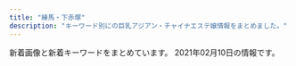 ```yaml
---
title: "練馬・下赤塚"
description: "キーワード別にの巨乳アジアン・チャイナエステ嬢情報をまとめました。"
---
```


新着画像と新着キーワードをまとめています。
2021年02月10日の情報です。

<DmmAffiliateIns />
<KeywordTable
  shops={
    [
    {
        "keywords": {},
        "img_links": [
            "http://www.hi-msg.com/dansin/images/p-4-1.jpg",
            "http://www.hi-msg.com/dansin/images/p-8.jpg",
            "http://www.hi-msg.com/dansin/images/top1.jpg",
            "http://www.hi-msg.com/dansin/images/p-5-1.jpg",
            "http://www.hi-msg.com/dansin/images/p-2-1.jpg",
            "http://www.hi-msg.com/dansin/images/p-2.jpg",
            "http://www.hi-msg.com/dansin/images/top.jpg",
            "http://www.hi-msg.com/dansin/images/p-1.jpg",
            "http://www.hi-msg.com/dansin/images/p-5.jpg",
            "http://www.hi-msg.com/dansin/images/s_info.jpg",
            "http://www.hi-msg.com/dansin/images/p-6-1.jpg",
            "http://www.hi-msg.com/dansin/images/1.jpg",
            "http://www.hi-msg.com/dansin/images/end1.jpg",
            "http://www.hi-msg.com/dansin/images/s_news.jpg",
            "http://www.hi-msg.com/dansin/images/mobile.jpg",
            "http://www.hi-msg.com/dansin/images/p-7.jpg",
            "http://www.hi-msg.com/dansin/images/s_pick.jpg",
            "http://www.hi-msg.com/dansin/images/s_face.jpg",
            "http://www.hi-msg.com/dansin/images/p-4.jpg",
            "http://www.hi-msg.com/dansin/images/p-6.jpg",
            "http://www.hi-msg.com/dansin/images/p-1-1.jpg",
            "http://www.hi-msg.com/dansin/images/nav.jpg"
        ],
        "station": "\u3068\u304d\u308f\u53f0\u99c5\u5357\u53e3",
        "name": "\u6696\u5fc3",
        "url": "http://www.hi-msg.com/dansin/"
    },
    {
        "url": "http://www.es-yas.click/",
        "img_links": [
            "http://www.es-yas.click/images/3.jpg",
            "http://www.es-yas.click/images/s1.png",
            "http://www.es-yas.click/img/risa1.jpg",
            "http://www.es-yas.click/images/newface.png",
            "http://www.es-yas.click/images/int2.png",
            "http://www.es-yas.click/images/sys2.png",
            "http://www.es-yas.click/images/2.jpg",
            "http://www.es-yas.click/images/ac1.png",
            "http://www.es-yas.click/images/int1.png",
            "http://www.es-yas.click/img/sayuri1.jpg",
            "http://www.es-yas.click/images/sys1.png",
            "http://www.es-yas.click/images/sirase.jpg",
            "http://www.es-yas.click/images/news.jpg",
            "http://www.es-yas.click/img/aya1.jpg",
            "http://www.es-yas.click/images/tel.jpg",
            "http://www.es-yas.click/images/staff_t.jpg",
            "http://www.es-yas.click/images/info.png",
            "http://www.es-yas.click/images/head.jpg",
            "http://www.es-yas.click/images/mobile.jpg",
            "http://www.es-yas.click/images/1.jpg",
            "http://www.es-yas.click/images/interior_t.jpg"
        ],
        "keywords": {},
        "station": "\u4e2d\u6751\u6a4b\u99c5\u5357\u53e3",
        "name": "\u30b9\u30a6\u30a3\u30fc\u30c8"
    },
    {
        "name": "\u7d05\u6708",
        "url": "http://www.es-kou.link/",
        "station": "\u4e0b\u8d64\u585a\u99c5\u5317\u53e3",
        "keywords": {},
        "img_links": [
            "http://www.es-kou.link/images/interior_t.jpg",
            "http://www.es-kou.link/images/sys1.jpg",
            "http://www.es-kou.link/img/satomi1.jpg",
            "http://www.es-kou.link/img/mimi1.jpg",
            "http://www.es-kou.link/images/s1.png",
            "http://www.es-kou.link/img/nana1.jpg",
            "http://www.es-kou.link/images/1.jpg",
            "http://www.es-kou.link/images/2.jpg",
            "http://www.es-kou.link/images/news.jpg",
            "http://www.es-kou.link/images/sys2.jpg",
            "http://www.es-kou.link/images/int1.png",
            "http://www.es-kou.link/images/b2.jpg",
            "http://www.es-kou.link/images/sys3.png",
            "http://www.es-kou.link/images/info.png",
            "http://www.es-kou.link/images/head.jpg",
            "http://www.es-kou.link/images/3.jpg",
            "http://www.es-kou.link/images/staff_t.jpg",
            "http://www.es-kou.link/images/mobile.jpg",
            "http://www.es-kou.link/images/b1.jpg",
            "http://www.es-kou.link/images/int2.png"
        ]
    },
    {
        "station": "\u6771\u6b66\u7df4\u99ac\u99c5\u5317\u53e3",
        "img_links": [
            "http://nymphe-est.biz/images/m3.png",
            "http://nymphe-est.biz/images/m1.png",
            "http://nymphe-est.biz/images/stat.jpg",
            "http://nymphe-est.biz/images/top.png",
            "http://nymphe-est.biz/images/tit2.jpg",
            "http://nymphe-est.biz/images/m6.png",
            "http://nymphe-est.biz/images/tit3.jpg",
            "http://nymphe-est.biz/images/spt.png",
            "http://nymphe-est.biz/images/fla.jpg",
            "http://nymphe-est.biz/images/m4.png",
            "http://nymphe-est.biz/images/m5.png",
            "http://nymphe-est.biz/images/tit4.jpg",
            "http://nymphe-est.biz/images/cg01.jpg",
            "http://nymphe-est.biz/images/no.png",
            "http://nymphe-est.biz/images/stal.jpg",
            "http://nymphe-est.biz/images/cg02.jpg",
            "http://nymphe-est.biz/images/cg03.jpg",
            "http://nymphe-est.biz/images/accl.jpg",
            "http://nymphe-est.biz/images/tit5.jpg",
            "http://nymphe-est.biz/images/m2.png",
            "http://nymphe-est.biz/images/bur.jpg",
            "http://nymphe-est.biz/images/tit6.jpg",
            "http://nymphe-est.biz/images/bul.jpg",
            "http://nymphe-est.biz/images/tm.jpg"
        ],
        "keywords": {
            "E": 1,
            "D": 2
        },
        "url": "http://nymphe-est.biz/",
        "name": "\u59eb\u306e\u3086\u3073\u3055\u304d"
    },
    {
        "url": "http://www.seoul.esjp.info/",
        "name": "\u7652\u3057\u306e\u90e8\u5c4b",
        "img_links": [
            "http://www.seoul.esjp.info/files/004.jpg",
            "http://www.seoul.esjp.info/img/nav-005.png",
            "http://www.seoul.esjp.info/img/change-002.png",
            "http://www.seoul.esjp.info/img/main-top01.png",
            "http://www.seoul.esjp.info/files/013.jpg",
            "http://www.seoul.esjp.info/img/nav-003.png",
            "http://www.seoul.esjp.info/files/005.jpg",
            "http://www.seoul.esjp.info/files/015.jpg",
            "http://www.seoul.esjp.info/files/012.jpg",
            "http://www.seoul.esjp.info/img/head.png",
            "http://www.seoul.esjp.info/img/nav-002.png",
            "http://www.seoul.esjp.info/img/foot.png",
            "http://www.seoul.esjp.info/img/change-006.png",
            "http://www.seoul.esjp.info/img/nav-001.png",
            "http://www.seoul.esjp.info/files/006.jpg",
            "http://www.seoul.esjp.info/img/recuit.png",
            "http://www.seoul.esjp.info/files/007.jpg",
            "http://www.seoul.esjp.info/img/nav-004.png",
            "http://www.seoul.esjp.info/files/008.jpg",
            "http://www.seoul.esjp.info/img/change-001.png",
            "http://www.seoul.esjp.info/files/003.jpg",
            "http://www.seoul.esjp.info/img/change-003.png",
            "http://www.seoul.esjp.info/img/change-004.png",
            "http://www.seoul.esjp.info/img/main-top03.png",
            "http://www.seoul.esjp.info/img/nav-006.png",
            "http://www.seoul.esjp.info/files/010.jpg",
            "http://www.seoul.esjp.info/img/change-005.png",
            "http://www.seoul.esjp.info/files/011.jpg",
            "http://www.seoul.esjp.info/files/001.jpg"
        ],
        "keywords": {
            "87": 1,
            "D": 4,
            "86": 3
        },
        "station": "\u7df4\u99ac\u99c5\u897f\u53e3"
    },
    {
        "img_links": [
            "http://www.relaxes.info/up/uploads/20180315212810me.jpg",
            "http://www.relaxes.info/images/rec.png",
            "http://www.relaxes.info/images/ttl_qj.png",
            "http://www.relaxes.info/images/header_bg.png",
            "http://www.relaxes.info/up/uploads/20201028211704mm.jpg",
            "http://www.relaxes.info/up/uploads/2017071800271212.jpg",
            "http://www.relaxes.info/images/t1.png",
            "http://www.relaxes.info/images/t2.png",
            "http://www.relaxes.info/images/ttl_staff.png",
            "http://www.relaxes.info/images/info.jpg",
            "http://www.relaxes.info/images/price.jpg",
            "http://www.relaxes.info/images/ttl_price.png",
            "http://www.relaxes.info/images/s1.png"
        ],
        "keywords": {},
        "station": "\u4e0a\u677f\u6a4b\u99c5\u5317\u53e3",
        "url": "http://www.relaxes.info/",
        "name": "\u8776"
    },
    {
        "url": "https://1270791003.wixsite.com/mysite/",
        "img_links": [
            "https://static.wixstatic.com/media/73ea4e_4f276738c0354f93b87840e2d55be62b~mv2.png",
            "https://static.wixstatic.com/media/73ea4e_73ca4971bac34776a53c8b09526abe0d~mv2.jpg",
            "https://static.wixstatic.com/media/56292f_3dc196c69ac04338b46a28f7dc0f4df2.jpg",
            "https://static.wixstatic.com/media/56292f_4d626237c2cd4806b0251dae4554758e.jpg"
        ],
        "keywords": {},
        "station": "\u65b0\u685c\u53f0\u99c5",
        "name": "\u697d\u3005"
    },
    {
        "img_links": [
            "http://giuytor.xyz/uploads/201027/1-20102G24422144.jpg",
            "http://giuytor.xyz/webstyle/line2.png",
            "http://giuytor.xyz/webstyle/mobile_01.png",
            "http://giuytor.xyz/webstyle/line6.png",
            "http://giuytor.xyz/uploads/201026/1-201026164952248.jpg",
            "http://giuytor.xyz/webstyle/sign.png",
            "http://giuytor.xyz/webstyle/sign(2).png",
            "http://giuytor.xyz/webstyle/line1.png",
            "http://giuytor.xyz/webstyle/mobile_02.png",
            "http://giuytor.xyz/webstyle/line5.png",
            "http://giuytor.xyz/uploads/201026/1-2010261A409633.jpg",
            "http://giuytor.xyz/uploads/201027/1-20102G24150649.jpg",
            "http://giuytor.xyz/uploads/201026/1-2010261A21I03.jpg",
            "http://giuytor.xyz/webstyle/sign(1).png",
            "http://giuytor.xyz/webstyle/call.jpg",
            "http://giuytor.xyz/webstyle/line4.png",
            "http://giuytor.xyz/uploads/201210/1-2012101602095L.jpg",
            "http://giuytor.xyz/uploads/201027/1-20102G24525a5.jpg",
            "http://giuytor.xyz/uploads/201030/1-201030101635910.jpg",
            "http://giuytor.xyz/uploads/201210/1-201210163253163.jpg",
            "http://giuytor.xyz/uploads/201027/1-20102G24336356.jpg",
            "http://giuytor.xyz/webstyle/notice.png",
            "http://giuytor.xyz/uploads/201112/1-20111210002S57.jpg",
            "http://giuytor.xyz/uploads/201027/1-20102G24601461.jpg",
            "http://giuytor.xyz/webstyle/line3.png",
            "http://giuytor.xyz/uploads/201027/1-20102G2423W16.jpg",
            "http://giuytor.xyz/webstyle/call(1).jpg"
        ],
        "keywords": {
            "\u4e73": 5
        },
        "station": "\u7df4\u99ac\u99c5A1\u51fa\u53e3",
        "name": "\u30d0\u30d3",
        "url": "http://giuytor.xyz/"
    },
    {
        "station": "\u77f3\u795e\u4e95\u516c\u5712\u99c5\u5357\u53e3",
        "img_links": [],
        "url": "http://aroma-p.info/",
        "name": "AROMA PLAZA \u30a2\u30ed\u30de\u30d7\u30e9\u30b6",
        "keywords": {}
    },
    {
        "img_links": [
            "http://www.nerima-rose.com/images/images/sys2018_03.jpg",
            "http://www.nerima-rose.com/images/staff/17/riri.jpg",
            "http://www.nerima-rose.com/images/rosa-pindao_09.jpg",
            "http://www.nerima-rose.com/images/staff/17/2/kina.jpg",
            "http://www.nerima-rose.com/images/rosa-sys_04.jpg",
            "http://www.nerima-rose.com/images/staff/17/2/nana.png",
            "http://www.nerima-rose.com/images/index-rosa_02.jpg",
            "http://www.nerima-rose.com/images/index-rosa_04.jpg",
            "http://www.nerima-rose.com/images/shop/3/sh1.jpg",
            "http://www.nerima-rose.com/images/staff/16/kaori2.jpg",
            "http://www.nerima-rose.com/images/index-rosa_09.jpg",
            "http://www.nerima-rose.com/images/images/sys2018_06.jpg",
            "http://www.nerima-rose.com/images/staff/16/aya2.jpg",
            "http://www.nerima-rose.com/images/staff/16/misaki2.jpg",
            "http://www.nerima-rose.com/cgi-bin/topics/img/16-1.jpg",
            "http://www.nerima-rose.com/images/staff/17/2/ena.jpg",
            "http://www.nerima-rose.com/images/nav/nav-rec.jpg",
            "http://www.nerima-rose.com/images/shop/4/s1.jpg",
            "http://www.nerima-rose.com/images/sys3.jpg",
            "http://www.nerima-rose.com/images/nav/nav-acc.jpg",
            "http://www.nerima-rose.com/images/aroma/r3.jpg",
            "http://www.nerima-rose.com/images/aroma/r2.jpg",
            "http://www.nerima-rose.com/images/aroma/r1.jpg",
            "http://www.nerima-rose.com/images/rosa-sys_09a.jpg",
            "http://www.nerima-rose.com/images/rosa-pindao_07.jpg",
            "http://www.nerima-rose.com/images/shop/h1.jpg",
            "http://www.nerima-rose.com/images/shop/11.jpg"
        ],
        "station": "\u7df4\u99ac\u99c5\u5357\u53e3",
        "name": "ROSE",
        "keywords": {
            "C": 8
        },
        "url": "http://www.nerima-rose.com/"
    },
    {
        "url": "http://es-nerima.biz/",
        "img_links": [
            "http://es-nerima.biz/wp-content/uploads/2016/10/gallery6.jpg",
            "http://es-nerima.biz/wp-content/themes/template-salon2/images/gallery-ttl.png",
            "http://es-nerima.biz/wp-content/uploads/2016/10/gallery7.jpg",
            "http://es-nerima.biz/wp-content/uploads/2016/10/eri-250x330.jpg",
            "http://cdn.dino-es.com/images/logo/88x31DinoEs.png",
            "http://es-nerima.biz/wp-content/uploads/2016/10/gallery8-600x600.jpg",
            "http://es-nerima.biz/wp-content/themes/template-salon2/images/camp-bnr.jpg",
            "http://es-nerima.biz/wp-content/themes/template-salon2/images/gallery4.jpg",
            "http://es-nerima.biz/wp-content/themes/template-salon2/images/gallery2.jpg",
            "http://es-nerima.biz/wp-content/uploads/2016/10/g3-250x330.jpg",
            "http://es-nerima.biz/wp-content/uploads/2016/10/gallery2.jpg",
            "http://es-nerima.biz/wp-content/themes/template-salon2/images/newface-ttl.png",
            "http://es-nerima.biz/wp-content/uploads/2016/10/g6-250x330.jpg",
            "http://es-nerima.biz/wp-content/uploads/2016/10/mika-250x330.jpg",
            "http://es-nerima.biz/wp-content/uploads/2016/10/girl-1.jpg",
            "http://es-nerima.biz/wp-content/themes/template-salon2/images/slider1.jpg",
            "http://es-nerima.biz/wp-content/uploads/2016/10/eri.jpg",
            "http://es-nerima.biz/wp-content/uploads/2016/10/g1-250x330.jpg",
            "http://es-nerima.biz/wp-content/uploads/2016/10/gallery3.jpg",
            "http://es-nerima.biz/wp-content/uploads/2016/10/girl-1-250x330.jpg",
            "http://es-nerima.biz/wp-content/uploads/2016/10/gallery8.jpg",
            "http://es-nerima.biz/wp-content/themes/template-salon2/images/pickup-ttl.png",
            "http://es-nerima.biz/wp-content/uploads/2016/10/g1.jpg",
            "http://es-nerima.biz/wp-content/uploads/2016/10/gallery5.jpg",
            "http://es-nerima.biz/wp-content/uploads/2016/10/g3.jpg",
            "http://es-nerima.biz/wp-content/uploads/2016/10/g6.jpg",
            "http://es-nerima.biz/wp-content/uploads/2016/10/gallery1.jpg",
            "http://es-nerima.biz/wp-content/uploads/2016/10/camp-bnr.jpg",
            "http://es-nerima.biz/wp-content/uploads/2016/10/girl-1-300x450.jpg",
            "http://es-nerima.biz/wp-content/themes/template-salon2/images/gallery1.jpg",
            "http://es-nerima.biz/wp-content/themes/template-salon2/images/gallery3.jpg",
            "http://es-nerima.biz/wp-content/themes/template-salon2/images/tel.png",
            "http://es-nerima.biz/wp-content/uploads/2016/10/g5-250x330.jpg",
            "http://es-nerima.biz/wp-content/uploads/2016/10/g4-250x330.jpg",
            "http://es-nerima.biz/wp-content/themes/template-salon2/images/magazine.jpg",
            "http://es-nerima.biz/wp-content/uploads/2016/10/g5.jpg",
            "http://es-nerima.biz/wp-content/themes/template-salon2/images/news-ttl.png",
            "http://es-nerima.biz/wp-content/themes/template-salon2/images/pickup-frame.png",
            "http://es-nerima.biz/wp-content/uploads/2016/10/mika.jpg",
            "http://es-nerima.biz/wp-content/themes/template-salon2/images/massage-de_88_31.jpg"
        ],
        "keywords": {},
        "name": "\u3046\u3089\u3089",
        "station": "\u7df4\u99ac\u99c5\u5317\u53e3"
    },
    {
        "station": "\u7df4\u99ac\u99c5\u897f\u53e3",
        "name": "\u30ad\u30e9\u30ad\u30e9",
        "keywords": {
            "C": 17,
            "E": 6,
            "D": 1,
            "89": 2,
            "F": 2,
            "86": 3,
            "88": 1,
            "87": 4
        },
        "img_links": [
            "http://binrou.net/img/s111.jpg",
            "http://binrou.net/img/st111.jpg",
            "http://binrou.net/i/img/sta80.jpg",
            "http://binrou.net/img/botton.jpg",
            "http://binrou.net/i/img/sta115.jpg",
            "http://binrou.net/img/pickup20.jpg",
            "http://binrou.net/img/st118.jpg",
            "http://binrou.net/i/img/r2.jpg",
            "http://binrou.net/img/s115.jpg",
            "http://binrou.net/i/img/st111.jpg",
            "http://binrou.net/img/sta112.jpg",
            "http://binrou.net/i/img/sta89.jpg",
            "http://binrou.net/img/st109.jpg",
            "http://binrou.net/img/s116.jpg",
            "http://binrou.net/img/acc.jpg",
            "http://binrou.net/i/img/sta94.jpg",
            "http://binrou.net/i/img/sta88.jpg",
            "http://binrou.net/img/mo.png",
            "http://binrou.net/img/st108.jpg",
            "http://binrou.net/i/img/sta116.jpg",
            "http://binrou.net/img/sta118.jpg",
            "http://binrou.net/i/img/r3.jpg",
            "http://binrou.net/i/img/sta97.jpg",
            "http://binrou.net/img/s108.jpg",
            "http://binrou.net/img/sta117.jpg",
            "http://binrou.net/img/s118.jpg",
            "http://binrou.net/i/img/r4.jpg",
            "http://binrou.net/i/img/sta92.jpg",
            "http://binrou.net/img/s114.jpg",
            "http://binrou.net/img/sta109.jpg",
            "http://binrou.net/img/st117.jpg",
            "http://binrou.net/img/st112.jpg",
            "http://binrou.net/i/img/sta117.jpg",
            "http://binrou.net/i/img/sta118.jpg",
            "http://binrou.net/i/img/sta111.jpg",
            "http://binrou.net/img/sta115.jpg",
            "http://binrou.net/img/sta116.jpg",
            "http://binrou.net/i/img/sta108.jpg",
            "http://binrou.net/img/s112.jpg",
            "http://binrou.net/img/sta111.jpg",
            "http://binrou.net/img/st114.jpg",
            "http://binrou.net/i/img/r1.jpg",
            "http://binrou.net/img/s117.jpg",
            "http://binrou.net/i/img/sta105.jpg",
            "http://binrou.net/img/st116.jpg",
            "http://binrou.net/img/fla.jpg",
            "http://binrou.net/i/img/sta100.jpg",
            "http://binrou.net/i/img/sta109.jpg",
            "http://binrou.net/img/sta114.jpg",
            "http://binrou.net/i/img/sta112.jpg",
            "http://binrou.net/i/img/sta104.jpg",
            "http://binrou.net/i/img/sta114.jpg",
            "http://binrou.net/i/img/st115.jpg",
            "http://binrou.net/img/st115.jpg",
            "http://binrou.net/i/img/acc.jpg",
            "http://binrou.net/img/sta108.jpg",
            "http://binrou.net/i/img/sta98.jpg"
        ],
        "url": "http://binrou.net/"
    },
    {
        "keywords": {
            "86": 1,
            "93": 1,
            "84": 1,
            "91": 2,
            "F": 3,
            "80": 1,
            "D": 3,
            "87": 1,
            "C": 4,
            "G": 1,
            "88": 1,
            "83": 2,
            "95": 1
        },
        "img_links": [
            "http://lachesis.este88.com/images/line.jpg",
            "http://lachesis.este88.com/gals/sayaka3.jpg",
            "http://lachesis.este88.com/images/sysh3bar.png",
            "http://lachesis.este88.com/gals/itika3.jpg",
            "http://lachesis.este88.com/gals/aoi1.jpg",
            "https://lachesis.este88.com/images/bg_header.jpg",
            "https://lachesis.este88.com/gals/miku1.jpg",
            "https://lachesis.este88.com/gals/miho1.jpg",
            "http://lachesis.este88.com/gals/itika1.jpg",
            "http://lachesis.este88.com/gals/rinnka3.jpg",
            "http://lachesis.este88.com/gals/aoi3.jpg",
            "https://lachesis.este88.com/images/info5.jpg",
            "http://lachesis.este88.com/gals/miho2.jpg",
            "http://lachesis.este88.com/gals/miho1.jpg",
            "http://lachesis.este88.com/gals/miku2.jpg",
            "https://lachesis.este88.com/images/sysh3bar.png",
            "http://lachesis.este88.com/gals/miku3.jpg",
            "http://lachesis.este88.com/gals/miho3.jpg",
            "http://lachesis.este88.com/gals/narumi1.jpg",
            "http://lachesis.este88.com/gals/rinnka4.jpg",
            "http://lachesis.este88.com/gals/minami1.jpg",
            "https://lachesis.este88.com/images/bg_header3.jpg",
            "http://lachesis.este88.com/gals/tumugi2.jpg",
            "https://lachesis.este88.com/images/line.jpg",
            "https://lachesis.este88.com/gals/mao1.jpg",
            "https://lachesis.este88.com/gals/sayaka1.jpg",
            "http://lachesis.este88.com/gals/sayaka2.jpg",
            "http://lachesis.este88.com/gals/mao2.jpg",
            "http://lachesis.este88.com/gals/minami2.jpg",
            "http://lachesis.este88.com/images/bg_header3.jpg",
            "http://momipara.jp/img/link/momi234.jpg",
            "http://lachesis.este88.com/gals/narumi3.jpg",
            "https://lachesis.este88.com/gals/tumugi1.jpg",
            "http://lachesis.este88.com/gals/rinnka2.jpg",
            "https://lachesis.este88.com/gals/maria1.jpg",
            "https://lachesis.este88.com/gals/itika1.jpg",
            "https://lachesis.este88.com/gals/rinnka1.jpg",
            "http://lachesis.este88.com/images/bg_header.jpg",
            "http://lachesis.este88.com/gals/rinnka1.jpg",
            "https://lachesis.este88.com/gals/narumi1.jpg",
            "http://lachesis.este88.com/gals/maria1.jpg",
            "http://lachesis.este88.com/gals/sayaka1.jpg",
            "http://lachesis.este88.com/gals/tumugi1.jpg",
            "http://lachesis.este88.com/gals/tumugi3.jpg",
            "http://lachesis.este88.com/gals/narumi4.jpg",
            "https://lachesis.este88.com/gals/minami1.jpg",
            "http://lachesis.este88.com/gals/mao1.jpg",
            "https://lachesis.este88.com/gals/aoi1.jpg",
            "http://lachesis.este88.com/gals/narumi2.jpg",
            "http://lachesis.este88.com/gals/itika2.jpg",
            "http://lachesis.este88.com/gals/aoi2.jpg",
            "http://lachesis.este88.com/images/info5.jpg",
            "http://lachesis.este88.com/gals/miku1.jpg"
        ],
        "url": "http://lachesis.este88.com/",
        "name": "\u30e9\u30b1\u30b7\u30b9\u5927\u6cc9\u5b66\u5712",
        "station": "\u5927\u6cc9\u5b66\u5712\u99c5"
    },
    {
        "keywords": {
            "89": 3,
            "87": 1,
            "C": 1,
            "D": 1
        },
        "img_links": [
            "http://amaen.rankuens.com/css/head.jpg",
            "http://amaen.rankuens.com/css/nav/nav06.png",
            "http://amaen.rankuens.com/css/top02.jpg",
            "http://amaen.rankuens.com/css/staff/staff-003.jpg",
            "http://amaen.rankuens.com/css/nav/nav04.png",
            "http://amaen.rankuens.com/css/right.png",
            "http://amaen.rankuens.com/css/left.png",
            "http://amaen.rankuens.com/css/staff/naiyo01.png",
            "http://amaen.rankuens.com/css/nav/nav03.png",
            "http://amaen.rankuens.com/css/nav/nav02.png",
            "http://amaen.rankuens.com/css/nav/nav01.png",
            "http://amaen.rankuens.com/css/nav/nav05.png",
            "http://amaen.rankuens.com/css/staff/staff-01.jpg",
            "http://amaen.rankuens.com/css/top01.jpg",
            "http://amaen.rankuens.com/css/staff/staff-004.jpg",
            "http://amaen.rankuens.com/css/staff/staff-02.jpg",
            "http://amaen.rankuens.com/css/staff/naiyo02.png",
            "http://amaen.rankuens.com/css/top04.jpg"
        ],
        "name": "\u7518\u3048\u3093\u574a",
        "url": "http://amaen.rankuens.com/",
        "station": "\u7df4\u99ac\u99c5"
    },
    {
        "name": "\u30de\u30fc\u30ac\u30ec\u30c3\u30c8",
        "img_links": [
            "http://margaret.ests.jp/images/mobile.jpg",
            "http://margaret.ests.jp/images/room3.jpg",
            "http://margaret.ests.jp/photos/sites/29/2020/08/2020080615352994.jpeg",
            "http://margaret.ests.jp/images/s_pick.jpg",
            "http://margaret.ests.jp/photos/sites/29/2021/01/2021011511194654.jpg",
            "http://margaret.ests.jp/images/service1.jpg",
            "http://margaret.ests.jp/images/room4.jpg",
            "http://margaret.ests.jp/images/s_news.jpg",
            "http://margaret.ests.jp/photos/sites/29/2020/04/2020041014190824.jpg",
            "http://margaret.ests.jp/images/s_service.png",
            "http://margaret.ests.jp/images/top.jpg",
            "http://margaret.ests.jp/photos/sites/29/2020/04/202004102157462.jpeg",
            "http://margaret.ests.jp/photos/sites/29/2020/03/2020032709162529.jpg",
            "http://margaret.ests.jp/images/service4.jpg",
            "http://margaret.ests.jp/images/room1.jpg",
            "http://margaret.ests.jp/images/service3.jpg",
            "http://margaret.ests.jp/photos/sites/29/2020/06/2020062814010219.jpeg",
            "http://margaret.ests.jp/photos/sites/29/2020/05/202005281752578.jpg",
            "http://margaret.ests.jp/images/s_staff.png",
            "http://margaret.ests.jp/photos/sites/29/2020/04/202004081414540.jpg",
            "http://margaret.ests.jp/images/info.jpg",
            "http://margaret.ests.jp/images/room2.jpg",
            "http://margaret.ests.jp/photos/sites/29/2020/08/2020082222274080.jpeg",
            "http://margaret.ests.jp/photos/sites/29/2020/04/2020040205541033.jpg",
            "http://margaret.ests.jp/photos/sites/29/2020/06/202006301829174.jpeg",
            "http://margaret.ests.jp/images/service2.jpg"
        ],
        "keywords": {
            "85": 36,
            "86": 24,
            "88": 24,
            "F": 12,
            "D": 84,
            "87": 12,
            "E": 36
        },
        "url": "http://margaret.ests.jp/",
        "station": "\u685c\u53f0\u99c5\u5317\u53e3"
    },
    {
        "station": "\u7df4\u99ac\u99c5\u897f\u53e3",
        "img_links": [
            "http://ponfu-massage.work/img/s44.jpg",
            "http://ponfu-massage.work/img/sta39.jpg",
            "http://ponfu-massage.work/img/st35.jpg",
            "http://ponfu-massage.work/img/s45.jpg",
            "http://ponfu-massage.work/img/st45.jpg",
            "http://ponfu-massage.work/img/acc2.jpg",
            "http://ponfu-massage.work/img/st42.jpg",
            "http://ponfu-massage.work/img/s37.jpg",
            "http://ponfu-massage.work/img/sta45.jpg",
            "http://ponfu-massage.work/img/s43.jpg",
            "http://ponfu-massage.work/img/st37.jpg",
            "http://ponfu-massage.work/img/st41.jpg",
            "http://ponfu-massage.work/img/acc8.jpg",
            "http://ponfu-massage.work/img/acc5.jpg",
            "http://ponfu-massage.work/img/acc7.jpg",
            "http://ponfu-massage.work/img/s38.jpg",
            "http://ponfu-massage.work/img/st38.jpg",
            "http://ponfu-massage.work/img/sta44.jpg",
            "http://ponfu-massage.work/img/sta41.jpg",
            "http://ponfu-massage.work/img/sta43.jpg",
            "http://ponfu-massage.work/img/botton.jpg",
            "http://ponfu-massage.work/img/sta40.jpg",
            "http://ponfu-massage.work/img/sta28.jpg",
            "http://ponfu-massage.work/img/acc10.jpg",
            "http://ponfu-massage.work/img/st43.jpg",
            "http://ponfu-massage.work/img/st30.jpg",
            "http://ponfu-massage.work/img/sta35.jpg",
            "http://ponfu-massage.work/img/sta42.jpg",
            "http://ponfu-massage.work/img/sta30.jpg",
            "http://ponfu-massage.work/img/sta38.jpg",
            "http://ponfu-massage.work/img/s42.jpg",
            "http://ponfu-massage.work/img/st44.jpg",
            "http://ponfu-massage.work/img/sta37.jpg",
            "http://ponfu-massage.work/img/st39.jpg",
            "http://ponfu-massage.work/img/acc9.jpg",
            "http://ponfu-massage.work/img/st40.jpg",
            "http://ponfu-massage.work/img/s40.jpg",
            "http://ponfu-massage.work/img/campian.jpg",
            "http://ponfu-massage.work/img/acc4.jpg",
            "http://ponfu-massage.work/img/st28.jpg",
            "http://ponfu-massage.work/img/s39.jpg",
            "http://ponfu-massage.work/img/s30.jpg",
            "http://ponfu-massage.work/img/s41.jpg",
            "http://ponfu-massage.work/img/acc1.jpg",
            "http://ponfu-massage.work/img/acc3.jpg",
            "http://ponfu-massage.work/img/st18.jpg",
            "http://ponfu-massage.work/img/acc6.jpg"
        ],
        "name": "\u30dd\u30f3\u30d5\u30fc",
        "url": "http://ponfu-massage.work/",
        "keywords": {
            "D": 10,
            "88": 4,
            "89": 1,
            "85": 3,
            "E": 1,
            "F": 1,
            "87": 4,
            "C": 22,
            "84": 1
        }
    },
    {
        "url": "https://kachofugetsu.ests.jp/",
        "name": "\u82b1\u9ce5\u98a8\u6708",
        "keywords": {
            "87": 6,
            "85": 12,
            "C": 12,
            "D": 30,
            "86": 12
        },
        "station": "\u6210\u5897\u99c5",
        "img_links": [
            "https://kachofugetsu.ests.jp/images/link_nav02.jpg",
            "https://kachofugetsu.ests.jp/images/room3.jpg",
            "https://kachofugetsu.ests.jp/photos/sites/18/2021/01/2021011210015989.jpg",
            "https://kachofugetsu.ests.jp/images/link_nav03.jpg",
            "https://kachofugetsu.ests.jp/photos/sites/18/2021/02/2021021004485595.jpg",
            "https://kachofugetsu.ests.jp/photos/sites/18/2021/02/2021021004490119.jpg",
            "https://kachofugetsu.ests.jp/images/link_nav05.jpg",
            "https://kachofugetsu.ests.jp/images/tit_staff.jpg",
            "https://kachofugetsu.ests.jp/images/room4.jpg",
            "https://kachofugetsu.ests.jp/photos/sites/18/2021/01/2021011210020128.jpg",
            "https://kachofugetsu.ests.jp/images/room1.jpg",
            "https://kachofugetsu.ests.jp/photos/sites/18/2021/01/2021011210020045.jpg",
            "https://kachofugetsu.ests.jp/photos/sites/18/2021/01/2021011210015951.jpg",
            "https://kachofugetsu.ests.jp/images/link_nav01.jpg",
            "https://kachofugetsu.ests.jp/images/link_nav06.jpg",
            "https://kachofugetsu.ests.jp/images/tit_news.png",
            "https://kachofugetsu.ests.jp/images/room2.jpg",
            "https://kachofugetsu.ests.jp/images/top.jpg",
            "https://kachofugetsu.ests.jp/images/link_nav04.jpg",
            "https://kachofugetsu.ests.jp/images/footer.jpg"
        ]
    },
    {
        "keywords": {
            "86": 18,
            "D": 18,
            "94": 1,
            "88": 1,
            "C": 26,
            "G": 1,
            "E": 1
        },
        "img_links": [
            "http://mannmaru.xyz/style/images/top.png",
            "http://mannmaru.xyz/uploads/210118/1-21011P91210456.jpg",
            "http://mannmaru.xyz/style/images/dt.jpg",
            "http://mannmaru.xyz/uploads/210118/1-21011P9140L03.jpg",
            "http://mannmaru.xyz/style/images/bj3.png",
            "http://mannmaru.xyz/uploads/201214/1-201214140544N0.jpg",
            "http://mannmaru.xyz/uploads/210105/1-210105124QM16.jpg",
            "http://mannmaru.xyz/uploads/201130/1-20113009352G24.jpg",
            "http://mannmaru.xyz/style/images/room2.jpg",
            "http://mannmaru.xyz/style/images/end.jpg",
            "http://mannmaru.xyz/style/images/girl-z1.jpg",
            "http://mannmaru.xyz/uploads/200908/1-200ZQ30412239.jpg",
            "http://mannmaru.xyz/uploads/210105/1-210105124T2148.jpg",
            "http://mannmaru.xyz/uploads/200930/1-200930092325118.jpg",
            "http://mannmaru.xyz/style/images/staff_line.png",
            "http://mannmaru.xyz/style/images/room4.jpg",
            "http://mannmaru.xyz/uploads/210201/1-2102011039521I.jpg",
            "http://mannmaru.xyz/uploads/201006/1-201006104331a4.jpg",
            "http://mannmaru.xyz/uploads/201112/1-2011120U259211.jpg",
            "http://mannmaru.xyz/uploads/201111/1-201111132535H6.jpg",
            "http://mannmaru.xyz/uploads/210118/1-21011P913545J.jpg",
            "http://mannmaru.xyz/uploads/201130/1-20113009354V96.jpg",
            "http://mannmaru.xyz/uploads/210201/1-210201103ZbG.jpg",
            "http://mannmaru.xyz/uploads/201106/1-2011061633492c.jpg",
            "http://mannmaru.xyz/uploads/210115/1-2101151H414522.jpg",
            "http://mannmaru.xyz/uploads/201106/1-201106163420503.jpg",
            "http://mannmaru.xyz/uploads/201010/1-2010101A4532c.jpg",
            "http://mannmaru.xyz/style/images/mobile.jpg",
            "http://mannmaru.xyz/uploads/201028/1-20102Q24PXb.jpg",
            "http://mannmaru.xyz/plus/images/room5.jpg",
            "http://mannmaru.xyz/style/images/room1.jpg",
            "http://mannmaru.xyz/uploads/201020/1-2010200TF4347.jpg",
            "http://mannmaru.xyz/style/images/girl-z2.jpg",
            "http://mannmaru.xyz/uploads/201214/1-2012141405532C.jpg",
            "http://mannmaru.xyz/uploads/200908/1-200ZQ30400545.jpg",
            "http://mannmaru.xyz/uploads/200912/1-200912152551K9.jpg",
            "http://mannmaru.xyz/uploads/201028/1-20102Q24S0942.jpg",
            "http://mannmaru.xyz/uploads/201006/1-201006104323245.jpg",
            "http://mannmaru.xyz/uploads/201112/1-2011120U33N31.jpg",
            "http://mannmaru.xyz/uploads/210201/1-210201104555H2.jpg",
            "http://mannmaru.xyz/uploads/201214/1-201214140532633.jpg",
            "http://mannmaru.xyz/uploads/210201/1-210201104603c3.jpg",
            "http://mannmaru.xyz/uploads/201111/1-2011111325441M.jpg",
            "http://mannmaru.xyz/uploads/210201/1-21020110402L62.jpg",
            "http://mannmaru.xyz/uploads/201212/1-201212152243942.jpg",
            "http://mannmaru.xyz/uploads/200930/1-200930092346129.jpg",
            "http://mannmaru.xyz/style/images/room3.jpg",
            "http://mannmaru.xyz/uploads/201020/1-2010200T649248.jpg",
            "http://mannmaru.xyz/uploads/201112/1-2011120U32Q21.jpg",
            "http://mannmaru.xyz/uploads/201106/1-201106163411121.jpg",
            "http://mannmaru.xyz/uploads/201111/1-201111132553140.jpg",
            "http://mannmaru.xyz/uploads/210105/1-210105124S0643.jpg",
            "http://mannmaru.xyz/uploads/200930/1-20093009233O42.jpg",
            "http://mannmaru.xyz/uploads/201028/1-20102Q24R2Y7.jpg",
            "http://mannmaru.xyz/uploads/201006/1-201006104306102.jpg",
            "http://mannmaru.xyz/uploads/200908/1-200ZQ304213L.jpg",
            "http://mannmaru.xyz/uploads/201130/1-20113009355I62.jpg",
            "http://mannmaru.xyz/uploads/210201/1-21020110453K96.jpg",
            "http://mannmaru.xyz/uploads/201226/1-20122616061Aa.jpg",
            "http://mannmaru.xyz/uploads/201026/1-201026095440P8.jpg",
            "http://mannmaru.xyz/uploads/201020/1-2010200TG3423.jpg"
        ],
        "station": "\u6210\u5897\u99c5\u5317\u53e3",
        "name": "\u5348\u5f8c\u306e\u591c",
        "url": "http://mannmaru.xyz/"
    },
    {
        "name": "\u30b7\u30a8\u30b9\u30bf",
        "url": "http://siesta.ests.jp/",
        "station": "\u5927\u6cc9\u5b66\u5712\u99c5\u5317\u53e3",
        "img_links": [
            "http://siesta.ests.jp/images/mobile1.jpg",
            "http://siesta.ests.jp/images/acc2.jpg",
            "http://siesta.ests.jp/images/acc4.jpg",
            "http://siesta.ests.jp/photos/sites/39/2021/01/2021011116333298.jpg",
            "http://siesta.ests.jp/images/news.jpg",
            "http://siesta.ests.jp/images/mobile.jpg",
            "http://siesta.ests.jp/images/pick.jpg",
            "http://siesta.ests.jp/photos/sites/39/2021/01/2021011116333321.jpg",
            "http://siesta.ests.jp/images/acc3.jpg",
            "http://siesta.ests.jp/images/s-staff.jpg",
            "http://siesta.ests.jp/images/acc1.jpg",
            "http://siesta.ests.jp/images/s-recriut.jpg",
            "http://siesta.ests.jp/images/info.jpg",
            "http://siesta.ests.jp/photos/sites/39/2021/01/2021011116333493.jpg",
            "http://siesta.ests.jp/images/top.png"
        ],
        "keywords": {
            "88": 4,
            "85": 8,
            "D": 12
        }
    },
    {
        "keywords": {
            "87": 4,
            "D": 4
        },
        "img_links": [
            "http://www.kawaii.mensest.com/images/btn2.png",
            "http://www.kawaii.mensest.com/images/icon_info.png",
            "http://www.kawaii.mensest.com/images/mainImg_sub.jpg",
            "http://www.kawaii.mensest.com/images/icon_concept.png",
            "http://www.kawaii.mensest.com/images/icon_top.png",
            "http://www.kawaii.mensest.com/images/end-info.png",
            "http://www.kawaii.mensest.com/common/images/photo02.jpg",
            "http://www.kawaii.mensest.com/files/011.jpg",
            "http://www.kawaii.mensest.com/common/images/photo03.jpg",
            "http://www.kawaii.mensest.com/files/010.jpg",
            "http://www.kawaii.mensest.com/files/009.jpg",
            "http://www.kawaii.mensest.com/common/images/photo01.jpg",
            "http://www.kawaii.mensest.com/images/icon_tel.png",
            "http://www.kawaii.mensest.com/images/icon_staff.png",
            "http://www.kawaii.mensest.com/files/012.jpg"
        ],
        "station": "\u7df4\u99ac\u99c5\u4e2d\u592e\u53e3",
        "name": "Kawaii\u604b\u4eba",
        "url": "http://www.kawaii.mensest.com/"
    },
    {
        "name": "\u3072\u307e\u308f\u308a",
        "keywords": {
            "C": 7
        },
        "station": "\u7df4\u99ac\u99c5\u5357\u53e3",
        "url": "http://himawari.est-u.com/",
        "img_links": [
            "http://himawari.est-u.com/images/index_02.jpg",
            "http://himawari.est-u.com/images/index2_08.jpg",
            "http://himawari.est-u.com/staff/yuki.jpg",
            "http://himawari.est-u.com/staff/izumi.jpg",
            "http://himawari.est-u.com/staff/asuka.jpg",
            "http://himawari.est-u.com/staff/eri.jpg",
            "http://himawari.est-u.com/images/a2.jpg",
            "http://himawari.est-u.com/images/a1.jpg",
            "http://himawari.est-u.com/images/index_08.jpg",
            "http://himawari.est-u.com/images/therpist.jpg",
            "http://himawari.est-u.com/staff/umi.jpg",
            "http://himawari.est-u.com/images/index_04.jpg",
            "http://himawari.est-u.com/staff/nami.jpg",
            "http://himawari.est-u.com/images/index_10.jpg",
            "http://himawari.est-u.com/staff/sakura.jpg",
            "http://himawari.est-u.com/staff/miyuki.jpg",
            "http://himawari.est-u.com/images/down.jpg"
        ]
    },
    {
        "name": "\u61a9",
        "keywords": {},
        "url": "http://c-ikoi.work/",
        "img_links": [
            "http://c-ikoi.work/images/sys2.jpg",
            "http://c-ikoi.work/images/interior_t.jpg",
            "http://c-ikoi.work/images/rec1.png",
            "http://c-ikoi.work/images/line.png",
            "http://c-ikoi.work/images/sys3.png",
            "http://c-ikoi.work/images/sys1.jpg",
            "http://c-ikoi.work/images/rec2.png",
            "http://c-ikoi.work/images/2.jpg",
            "http://c-ikoi.work/images/4.jpg",
            "http://c-ikoi.work/images/1.jpg",
            "http://c-ikoi.work/images/tel.jpg",
            "http://c-ikoi.work/images/head.jpg",
            "http://c-ikoi.work/images/concept.jpg",
            "http://c-ikoi.work/images/3.jpg",
            "http://c-ikoi.work/img/misaki1.jpg",
            "http://c-ikoi.work/images/int1.png",
            "http://c-ikoi.work/img/riri1.jpg",
            "http://c-ikoi.work/img/yuna1.jpg",
            "http://c-ikoi.work/images/news.jpg",
            "http://c-ikoi.work/images/mobile.jpg",
            "http://c-ikoi.work/images/staff_t.jpg",
            "http://c-ikoi.work/images/int3.png",
            "http://c-ikoi.work/images/int2.png",
            "http://c-ikoi.work/img/momo1.jpg"
        ],
        "station": "\u5927\u5c71\u99c5\u5357\u53e3"
    },
    {
        "img_links": [
            "http://midori-massage.work/img/ss25.jpg",
            "http://midori-massage.work/img/ss9.jpg",
            "http://midori-massage.work/img/ss24.jpg",
            "http://midori-massage.work/img/ss8.jpg",
            "http://midori-massage.work/img/ss23.jpg",
            "http://midori-massage.work/img/s52.png",
            "http://midori-massage.work/img/ss41.jpg",
            "http://midori-massage.work/img/s50.png",
            "http://midori-massage.work/img/ss37.jpg",
            "http://midori-massage.work/img/ss18.jpg",
            "http://midori-massage.work/img/ss3.jpg",
            "http://midori-massage.work/img/ss7.jpg",
            "http://midori-massage.work/img/st57.jpg",
            "http://midori-massage.work/img/st056.jpg",
            "http://midori-massage.work/img/ss49.jpg",
            "http://midori-massage.work/img/fla-2.jpg",
            "http://midori-massage.work/img/ss4.jpg",
            "http://midori-massage.work/img/ss54.jpg",
            "http://midori-massage.work/img/ss13.jpg",
            "http://midori-massage.work/img/ss52.jpg",
            "http://midori-massage.work/img/ss57.jpg",
            "http://midori-massage.work/img/ss2.jpg",
            "http://midori-massage.work/img/st56.jpg",
            "http://midori-massage.work/img/ss51.jpg",
            "http://midori-massage.work/img/s57.png",
            "http://midori-massage.work/img/ss35.jpg",
            "http://midori-massage.work/img/ss14.jpg",
            "http://midori-massage.work/img/ss29.jpg",
            "http://midori-massage.work/img/ss16.jpg",
            "http://midori-massage.work/img/mo.png",
            "http://midori-massage.work/img/ss10.jpg",
            "http://midori-massage.work/img/ss46.jpg",
            "http://midori-massage.work/img/ss38.jpg",
            "http://midori-massage.work/img/ss20.jpg",
            "http://midori-massage.work/img/s56.png",
            "http://midori-massage.work/img/ss42.jpg",
            "http://midori-massage.work/img/st47.jpg",
            "http://midori-massage.work/img/ss31.jpg",
            "http://midori-massage.work/img/fla-1.jpg",
            "http://midori-massage.work/img/ss56.jpg",
            "http://midori-massage.work/img/ss45.jpg",
            "http://midori-massage.work/img/st53.jpg",
            "http://midori-massage.work/img/ss28.jpg",
            "http://midori-massage.work/img/st52.jpg",
            "http://midori-massage.work/img/ss55.jpg",
            "http://midori-massage.work/img/s53.png",
            "http://midori-massage.work/img/s55.png",
            "http://midori-massage.work/img/ss39.jpg",
            "http://midori-massage.work/img/ss6.jpg",
            "http://midori-massage.work/img/ss26.jpg",
            "http://midori-massage.work/img/ss30.jpg",
            "http://midori-massage.work/img/a3.jpg",
            "http://midori-massage.work/img/s54.png",
            "http://midori-massage.work/img/botton.jpg",
            "http://midori-massage.work/img/ss32.jpg",
            "http://midori-massage.work/img/a2.jpg",
            "http://midori-massage.work/img/ss47.jpg",
            "http://midori-massage.work/img/a1.jpg",
            "http://midori-massage.work/img/st49.jpg",
            "http://midori-massage.work/img/ss15.jpg",
            "http://midori-massage.work/img/ss40.jpg",
            "http://midori-massage.work/img/ss1.jpg",
            "http://midori-massage.work/img/st54.jpg",
            "http://midori-massage.work/img/ss21.jpg",
            "http://midori-massage.work/img/ss50.jpg",
            "http://midori-massage.work/img/ss48.jpg",
            "http://midori-massage.work/img/ss19.jpg",
            "http://midori-massage.work/img/s47.png",
            "http://midori-massage.work/img/ss44.jpg",
            "http://midori-massage.work/img/ss33.jpg",
            "http://midori-massage.work/img/ss53.jpg",
            "http://midori-massage.work/img/ss5.jpg",
            "http://midori-massage.work/img/ss34.jpg",
            "http://midori-massage.work/img/ss17.jpg",
            "http://midori-massage.work/img/ss36.jpg",
            "http://midori-massage.work/img/ss43.jpg",
            "http://midori-massage.work/img/st50.jpg",
            "http://midori-massage.work/img/ss22.jpg",
            "http://midori-massage.work/img/ss12.jpg",
            "http://midori-massage.work/img/st55.jpg",
            "http://midori-massage.work/img/s49.png"
        ],
        "keywords": {
            "F": 2,
            "88": 3,
            "D": 2,
            "87": 5,
            "C": 16,
            "E": 5,
            "89": 1
        },
        "name": "\u7dd1",
        "url": "http://midori-massage.work/",
        "station": "\u8981\u753a\u99c55\u756a\u51fa\u53e3"
    },
    {
        "keywords": {},
        "img_links": [],
        "station": "\u7df4\u99ac\u99c5\u897f\u53e3",
        "name": "\u3064\u307c\u307f",
        "url": "https://salasa.tokyo/"
    },
    {
        "img_links": [
            "http://c-sakura.work/images/mobile.jpg",
            "http://c-sakura.work/images/1.jpg",
            "http://c-sakura.work/images/interior_t.jpg",
            "http://c-sakura.work/images/int2.png",
            "http://c-sakura.work/img/yuri1.jpg",
            "http://c-sakura.work/images/2.jpg",
            "http://c-sakura.work/images/int1.png",
            "http://c-sakura.work/images/sys1.png",
            "http://c-sakura.work/images/3.jpg",
            "http://c-sakura.work/img/yuyu1.jpg",
            "http://c-sakura.work/images/head.jpg",
            "http://c-sakura.work/images/info.png",
            "http://c-sakura.work/images/sisu.png",
            "http://c-sakura.work/images/news.png",
            "http://c-sakura.work/images/tel.jpg",
            "http://c-sakura.work/img/ami1.jpg",
            "http://c-sakura.work/images/staff_t.jpg"
        ],
        "url": "http://c-sakura.work/",
        "station": "\u4e0b\u8d64\u585a\u99c5\u5317\u53e3",
        "name": "\u9577\u4e45*\u3061\u3087\u3046\u304d\u3085\u3046",
        "keywords": {}
    },
    {
        "station": "\u7df4\u99ac\u99c5\u897f\u53e3",
        "keywords": {},
        "name": "\u5927\u5983",
        "img_links": [
            "http://sh-dafei.work/uploads/171031/1-1G0311G556445.jpg",
            "http://sh-dafei.work/templets/default/pc/picture/s_staff.png",
            "http://sh-dafei.work/uploads/180612/1-1P612160029349.jpg",
            "http://sh-dafei.work/uploads/171031/1-1G0311G344914.jpg",
            "http://sh-dafei.work/uploads/190924/1-1Z924151334121.jpg",
            "http://sh-dafei.work/uploads/181214/1-1Q214154222511.jpg",
            "http://sh-dafei.work/uploads/201113/1-20111314213cQ.jpg",
            "http://sh-dafei.work/uploads/200612/1-200612154534W8.jpg",
            "http://sh-dafei.work/uploads/181206/1-1Q206125154224.jpg",
            "http://sh-dafei.work/uploads/181206/1-1Q2061249563O.jpg",
            "http://sh-dafei.work/uploads/171031/1-1G0311G531445.jpg",
            "http://sh-dafei.work/templets/default/pc/picture/staffs.png",
            "http://sh-dafei.work/uploads/191115/1-191115132040J2.jpg",
            "http://sh-dafei.work/uploads/180612/1-1P6121601061c.jpg",
            "http://sh-dafei.work/uploads/190329/1-1Z329151011c7.jpg",
            "http://sh-dafei.work/uploads/190301/1-1Z30116320A41.jpg",
            "http://sh-dafei.work/templets/default/pc/picture/end1.jpg",
            "http://sh-dafei.work/uploads/190130/1-1Z130162635508.jpg",
            "http://sh-dafei.work/uploads/201002/1-201002144Z11V.jpg",
            "http://sh-dafei.work/uploads/181207/1-1Q20G35320X0.png",
            "http://sh-dafei.work/templets/default/pc/picture/face.png",
            "http://sh-dafei.work/templets/default/pc/picture/s_news.png",
            "http://sh-dafei.work/uploads/181206/1-1Q2061253211D.jpg",
            "http://sh-dafei.work/uploads/171031/1-1G0311G4095M.jpg",
            "http://sh-dafei.work/uploads/200117/1-20011G614144B.jpg",
            "http://sh-dafei.work/uploads/180227/1-1P22G40S5448.jpg",
            "http://sh-dafei.work/templets/default/pc/picture/s_pick.png",
            "http://sh-dafei.work/uploads/190809/1-1ZP9125I01S.jpg",
            "http://sh-dafei.work/uploads/181206/1-1Q2061250494E.jpg",
            "http://sh-dafei.work/uploads/allimg/180612/1-1P612160305350.jpg",
            "http://sh-dafei.work/uploads/171031/1-1G0311G505933.jpg",
            "http://sh-dafei.work/uploads/181207/1-1Q20G40K63R.jpg"
        ],
        "url": "http://sh-dafei.work/"
    },
    {
        "keywords": {
            "D": 99,
            "86": 55,
            "87": 33,
            "C": 11,
            "85": 22
        },
        "url": "http://tenpo2.iest.info/",
        "img_links": [
            "http://tenpo2.iest.info/photos/sites/25/2019/07/2019072405051973.jpg",
            "http://tenpo2.iest.info/photos/sites/25/2019/04/2019042608572293.jpg",
            "http://tenpo2.iest.info/photos/sites/25/2019/10/2019102807364817.jpg",
            "http://tenpo2.iest.info/images/s_news.png",
            "http://tenpo2.iest.info/photos/sites/25/2019/04/2019042906213045.jpg",
            "http://tenpo2.iest.info/photos/sites/25/2019/04/2019041206453392.jpg",
            "http://tenpo2.iest.info/images/info.jpg",
            "http://tenpo2.iest.info/images/s_pick.png",
            "http://tenpo2.iest.info/images/room1.jpg",
            "http://tenpo2.iest.info/images/room3.jpg",
            "http://tenpo2.iest.info/images/s3.jpg",
            "http://tenpo2.iest.info/images/s1.jpg",
            "http://tenpo2.iest.info/images/s_staff.jpg",
            "http://tenpo2.iest.info/images/room4.jpg",
            "http://tenpo2.iest.info/photos/sites/25/2020/08/2020082020101392.jpg",
            "http://tenpo2.iest.info/photos/sites/25/2019/05/2019052301513957.jpg",
            "http://tenpo2.iest.info/images/relax.jpg",
            "http://tenpo2.iest.info/photos/sites/25/2019/10/2019102807413363.jpg",
            "http://tenpo2.iest.info/photos/sites/25/2020/08/2020082020111794.jpg",
            "http://tenpo2.iest.info/images/mobile.jpg",
            "http://tenpo2.iest.info/photos/sites/25/2019/10/2019102807395780.jpg",
            "http://tenpo2.iest.info/images/room2.jpg",
            "http://tenpo2.iest.info/images/top.png",
            "http://tenpo2.iest.info/images/new1.png"
        ],
        "name": "\u6e29",
        "station": "\u4e0a\u677f\u6a4b\u99c5\u5317\u53e3"
    },
    {
        "name": "\u59eb",
        "url": "http://anzu.abnavi.info/",
        "keywords": {
            "E": 4,
            "85": 2,
            "87": 5,
            "88": 1,
            "86": 3,
            "D": 8,
            "83": 1,
            "C": 19
        },
        "img_links": [
            "http://anzu.abnavi.info/photos/sites/35/2020/11/2020111105580517.jpg",
            "http://anzu.abnavi.info/images/s_news.png",
            "http://anzu.abnavi.info/photos/sites/35/2020/11/2020110503074285.jpg",
            "http://anzu.abnavi.info/photos/sites/35/2020/10/2020103006583042.jpg",
            "http://anzu.abnavi.info/images/end.png",
            "http://anzu.abnavi.info/images/room2.jpg",
            "http://anzu.abnavi.info/photos/sites/35/2021/01/2021010706402780.jpg",
            "http://anzu.abnavi.info/photos/sites/35/2020/10/2020103006583191.jpg",
            "http://anzu.abnavi.info/photos/sites/35/2020/11/2020110503074787.jpg",
            "http://anzu.abnavi.info/photos/sites/35/2021/02/2021020806393129.jpg",
            "http://anzu.abnavi.info/photos/sites/35/2020/11/2020111701471610.jpg",
            "http://anzu.abnavi.info/photos/sites/35/2021/01/2021012905114965.jpg",
            "http://anzu.abnavi.info/images/news_bj3.jpg",
            "http://anzu.abnavi.info/photos/sites/35/2020/11/2020111701471573.jpg",
            "http://anzu.abnavi.info/images/room4.jpg",
            "http://anzu.abnavi.info/images/nbj1.jpg",
            "http://anzu.abnavi.info/photos/sites/35/2020/10/2020103006583256.jpg",
            "http://anzu.abnavi.info/images/room1.jpg",
            "http://anzu.abnavi.info/images/room3.jpg",
            "http://anzu.abnavi.info/images/s_staff.jpg",
            "http://anzu.abnavi.info/images/nbj3.jpg",
            "http://anzu.abnavi.info/photos/sites/35/2020/10/2020103006583225.jpg",
            "http://anzu.abnavi.info/images/top.jpg",
            "http://anzu.abnavi.info/images/mobile.jpg",
            "http://anzu.abnavi.info/photos/sites/35/2021/01/202101210807271.jpg"
        ],
        "station": "\u6210\u5897\u99c5"
    },
    {
        "station": "\u7df4\u99ac\u99c5",
        "keywords": {
            "F": 1,
            "87": 1,
            "D": 3,
            "E": 1,
            "85": 1,
            "92": 2,
            "C": 1,
            "89": 2
        },
        "url": "http://koukoku.xyz/garden/",
        "img_links": [
            "http://koukoku.xyz/garden/css/staff0002.jpg",
            "http://koukoku.xyz/garden/css/staff001.jpg",
            "http://koukoku.xyz/garden/css/staff/staff002.jpg",
            "http://koukoku.xyz/garden/css/staff/staff004.jpg",
            "http://koukoku.xyz/garden/css/staff05.jpg",
            "http://koukoku.xyz/garden/css/staff06.jpg",
            "http://koukoku.xyz/garden/css/left.jpg",
            "http://koukoku.xyz/garden/css/staff/staff06.jpg",
            "http://koukoku.xyz/garden/css/nav/nav05.png",
            "http://koukoku.xyz/garden/css/nav/nav04.png",
            "http://koukoku.xyz/garden/css/top01.jpg",
            "http://koukoku.xyz/garden/css/nav/nav01.png",
            "http://koukoku.xyz/garden/css/staff/staff05.jpg",
            "http://koukoku.xyz/garden/css/staff/staff05-b.jpg",
            "http://koukoku.xyz/garden/css/staff/staff003.jpg",
            "http://koukoku.xyz/garden/css/top04.jpg",
            "http://koukoku.xyz/garden/css/tel.png",
            "http://koukoku.xyz/garden/css/staff/staff001.jpg",
            "http://koukoku.xyz/garden/css/nav/nav03.png",
            "http://koukoku.xyz/garden/css/nav/nav06.png",
            "http://koukoku.xyz/garden/css/right.jpg",
            "http://koukoku.xyz/garden/css/nav/nav02.png"
        ],
        "name": "\u591c\u306e\u30ac\u30fc\u30c7\u30f3"
    },
    {
        "keywords": {
            "C": 13
        },
        "station": "\u4e2d\u6751\u6a4b\u99c5",
        "img_links": [
            "http://www.e-rakuraku.info/images/top.jpg",
            "http://www.e-rakuraku.info/images/g0.jpg",
            "http://www.e-rakuraku.info/images/g2.jpg",
            "http://www.e-rakuraku.info/images/tel.png",
            "http://www.e-rakuraku.info/images/newfacet.png",
            "http://www.e-rakuraku.info/images/sr.png",
            "http://www.e-rakuraku.info/images/s2.png",
            "http://www.e-rakuraku.info/images/s1.png",
            "http://www.e-rakuraku.info/images/tite-staff.png",
            "http://www.e-rakuraku.info/images/g5.jpg",
            "http://www.e-rakuraku.info/images/g1.jpg",
            "http://www.e-rakuraku.info/images/g4.jpg",
            "http://www.e-rakuraku.info/images/tite-gallery.png",
            "http://www.e-rakuraku.info/images/mobile.png",
            "http://www.e-rakuraku.info/images/nei_03.jpg",
            "http://www.e-rakuraku.info/images/newt.png",
            "http://www.e-rakuraku.info/images/g3.jpg",
            "http://www.e-rakuraku.info/images/huiyuan.png"
        ],
        "url": "http://www.e-rakuraku.info/",
        "name": "\u697d\u697d"
    },
    {
        "url": "http://moonlove.est-u.com/",
        "keywords": {
            "C": 7
        },
        "name": "\u6708\u306e\u604b",
        "station": "\u7df4\u99ac\u99c5\u5317\u53e3",
        "img_links": [
            "http://moonlove.est-u.com/staff/miki.jpg",
            "http://moonlove.est-u.com/images/index_13.jpg",
            "http://moonlove.est-u.com/images/index_17.jpg",
            "http://moonlove.est-u.com/staff/sakura.jpg",
            "http://moonlove.est-u.com/staff/nami.jpg",
            "http://moonlove.est-u.com/images/s5.jpg",
            "http://moonlove.est-u.com/images/index3_06.jpg",
            "http://moonlove.est-u.com/images/index2_06.jpg",
            "http://moonlove.est-u.com/images/s4.jpg",
            "http://moonlove.est-u.com/images/index_02.jpg",
            "http://moonlove.est-u.com/images/index_15.jpg",
            "http://moonlove.est-u.com/images/index_12.jpg",
            "http://moonlove.est-u.com/images/index_10.jpg",
            "http://moonlove.est-u.com/images/index1_06.jpg",
            "http://moonlove.est-u.com/images/index_16.jpg",
            "http://moonlove.est-u.com/images/index_19.jpg",
            "http://moonlove.est-u.com/images/s3.jpg",
            "http://moonlove.est-u.com/images/s6.jpg",
            "http://moonlove.est-u.com/staff/kaori.jpg",
            "http://moonlove.est-u.com/images/icon_000.jpg",
            "http://moonlove.est-u.com/images/s8.jpg",
            "http://moonlove.est-u.com/images/index_05.jpg",
            "http://moonlove.est-u.com/staff/ayumi.jpg",
            "http://moonlove.est-u.com/images/s1.jpg",
            "http://moonlove.est-u.com/images/index_07.jpg",
            "http://moonlove.est-u.com/images/index_14.jpg",
            "http://moonlove.est-u.com/images/index_04.jpg",
            "http://moonlove.est-u.com/images/index_08.jpg",
            "http://moonlove.est-u.com/images/staff_09.jpg"
        ]
    },
    {
        "keywords": {
            "84": 1,
            "C": 2,
            "86": 3,
            "D": 7,
            "87": 4,
            "85": 1
        },
        "station": "\u3068\u304d\u308f\u53f0\u99c5\u5357\u53e3",
        "name": "\u59ff\u7f8e",
        "img_links": [
            "http://www.sugatabi.mesthe.com/images/shop/shop02.jpg",
            "http://www.sugatabi.mesthe.com/images/top.jpg",
            "http://www.sugatabi.mesthe.com/images/shop/shop04.jpg",
            "http://www.sugatabi.mesthe.com/files/005-02.jpg",
            "http://www.sugatabi.mesthe.com/files/003-02.jpg",
            "http://www.sugatabi.mesthe.com/files/004.jpg",
            "http://www.sugatabi.mesthe.com/files/001-02.jpg",
            "http://www.sugatabi.mesthe.com/images/staff_line.png",
            "http://www.sugatabi.mesthe.com/images/link_line.png",
            "http://www.sugatabi.mesthe.com/images/shop/shop01.jpg",
            "http://www.sugatabi.mesthe.com/files/006-02.jpg",
            "http://www.sugatabi.mesthe.com/files/001.jpg",
            "http://www.sugatabi.mesthe.com/files/002-02.jpg",
            "http://www.sugatabi.mesthe.com/files/006.jpg",
            "http://www.sugatabi.mesthe.com/files/009-02.jpg",
            "http://www.sugatabi.mesthe.com/files/004-02.jpg",
            "http://www.sugatabi.mesthe.com/images/girl-z1.jpg",
            "http://www.sugatabi.mesthe.com/files/010.jpg",
            "http://www.sugatabi.mesthe.com/files/008-02.jpg",
            "http://www.sugatabi.mesthe.com/images/girl-z2.jpg",
            "http://www.sugatabi.mesthe.com/images/mobile.jpg",
            "http://www.sugatabi.mesthe.com/images/top_sche.png",
            "http://www.sugatabi.mesthe.com/files/010-02.jpg",
            "http://www.sugatabi.mesthe.com/images/shop/shop03.jpg",
            "http://www.sugatabi.mesthe.com/images/bj3.png",
            "http://www.sugatabi.mesthe.com/files/008.jpg",
            "http://www.sugatabi.mesthe.com/files/009.jpg",
            "http://www.sugatabi.mesthe.com/files/005.jpg",
            "http://www.sugatabi.mesthe.com/files/003.jpg",
            "http://www.sugatabi.mesthe.com/files/002.jpg"
        ],
        "url": "http://www.sugatabi.mesthe.com/"
    },
    {
        "url": "http://www.hanaest.net/",
        "keywords": {},
        "station": "\u4e0b\u8d64\u585a\u99c5\u5317\u53e3",
        "name": "\u83ef\uff5e\u306f\u306a\uff5e",
        "img_links": [
            "http://www.hanaest.net/images/ttl_staff.png",
            "http://www.hanaest.net/up/uploads/20170621202142mimi.jpg",
            "http://www.hanaest.net/images/header_bg.png",
            "http://www.hanaest.net/images/qj.png",
            "http://www.hanaest.net/images/ttl_price.png",
            "http://www.hanaest.net/images/news.png",
            "http://www.hanaest.net/images/r2.jpg",
            "http://www.hanaest.net/images/ttl_qj.png",
            "http://www.hanaest.net/up/uploads/20161128220158nao.jpg",
            "http://www.hanaest.net/up/uploads/20161009222712tomo.jpg",
            "http://www.hanaest.net/up/uploads/20171017081729nana.jpg",
            "http://www.hanaest.net/images/r1.jpg",
            "http://www.hanaest.net/up/uploads/20171005214644212.jpg",
            "http://www.hanaest.net/images/s2.jpg"
        ]
    }
]
}
/>
<DmmAffiliateScript />
